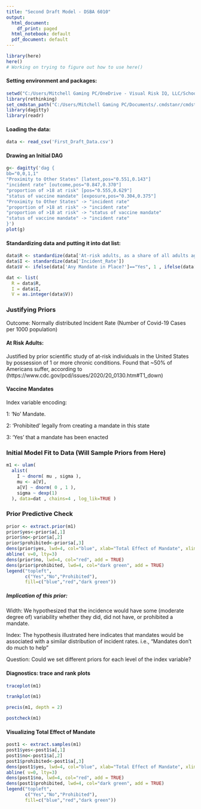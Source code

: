---
title: "Second Draft Model - DSBA 6010"
output:
  html_document:
    df_print: paged
  html_notebook: default
  pdf_document: default
---
```{r}
library(here)
here()
# Working on trying to figure out how to use here()
```

#### Setting environment and packages:
```{r}
setwd("C:/Users/Mitchell Gaming PC/OneDrive - Visual Risk IQ, LLC/School Files/Spring 2022/Bayesian Stats/Actual Semester Project/Datasources")
library(rethinking)
set_cmdstan_path("C:/Users/Mitchell Gaming PC/Documents/.cmdstanr/cmdstan-2.28.2/cmdstan-2.28.2")
library(dagitty)
library(readr)
```
#### Loading the data:
```{r}
data <- read_csv('First_Draft_Data.csv')
```
#### Drawing an Initial DAG
```{r echo=TRUE}
g<- dagitty('dag {
bb="0,0,1,1"
"Proximity to Other States" [latent,pos="0.551,0.143"]
"incident rate" [outcome,pos="0.847,0.370"]
"proportion of >18 at risk" [pos="0.555,0.629"]
"status of vaccine mandate" [exposure,pos="0.304,0.375"]
"Proximity to Other States" -> "incident rate"
"proportion of >18 at risk" -> "incident rate"
"proportion of >18 at risk" -> "status of vaccine mandate"
"status of vaccine mandate" -> "incident rate"
}')
plot(g)
```
#### Standardizing data and putting it into dat list:
```{r}
data$R <- standardize(data['At-risk adults, as a share of all adults ages 18 and older'])
data$I <- standardize(data['Incident_Rate'])
data$V <- ifelse(data['Any Mandate in Place?']=="Yes", 1 , ifelse(data['Any Mandate in Place?']=="Prohibited" , 3 ,  2))

dat <- list(
  R = data$R,
  I = data$I,
  V = as.integer(data$V))
```
### Justifying Priors
Outcome:
Normally distributed Incident Rate (Number of Covid-19 Cases per 1000 population)

#### At Risk Adults:
Justified by prior scientific study of at-risk individuals in the United States by possession of 1 or more chronic conditions. Found that ~50% of Americans suffer, according to (https://www.cdc.gov/pcd/issues/2020/20_0130.htm#T1_down)

#### Vaccine Mandates
Index variable encoding:

1: 'No' Mandate.

2: 'Prohibited' legally from creating a mandate in this state

3: 'Yes' that a mandate has been enacted

### Initial Model Fit to Data (Will Sample Priors from Here)
```{r}
m1 <- ulam(
  alist(
    I ~ dnorm( mu , sigma ),
    mu <- a[V],
    a[V] ~ dnorm( 0 , 1 ),
    sigma ~ dexp(1)
  ), data=dat , chains=4 , log_lik=TRUE )
```
### Prior Predictive Check
```{r echo=TRUE}
prior <- extract.prior(m1)
prior$yes<-prior$a[,1]
prior$no<-prior$a[,2]
prior$prohibited<-prior$a[,3]
dens(prior$yes, lwd=4, col="blue", xlab="Total Effect of Mandate", xlim = c(-3, 3))
abline( v=0, lty=3)
dens(prior$no, lwd=4, col="red", add = TRUE)
dens(prior$prohibited, lwd=4, col="dark green", add = TRUE)
legend("topleft",
       c("Yes","No","Prohibited"),
       fill=c("blue","red","dark green"))
```
##### Implication of this prior:
Width: We hypothesized that the incidence would have some (moderate degree of) variability whether they did, did not have, or prohibited a mandate.

Index: The hypothesis illustrated here indicates that mandates would be associated with a similar distribution of incident rates. i.e., "Mandates don't do much to help"

Question: Could we set different priors for each level of the index variable?

#### Diagnostics: trace and rank plots
```{r echo=TRUE}
traceplot(m1)

trankplot(m1)

precis(m1, depth = 2)

postcheck(m1)
```

#### Visualizing Total Effect of Mandate
```{r echo=TRUE}
post1 <- extract.samples(m1)
post1$yes<-post1$a[,1]
post1$no<-post1$a[,2]
post1$prohibited<-post1$a[,3]
dens(post1$yes, lwd=4, col="blue", xlab="Total Effect of Mandate", xlim = c(-1.5, 1.5))
abline( v=0, lty=3)
dens(post1$no, lwd=4, col="red", add = TRUE)
dens(post1$prohibited, lwd=4, col="dark green", add = TRUE)
legend("topleft",
       c("Yes","No","Prohibited"),
       fill=c("blue","red","dark green"))
```

